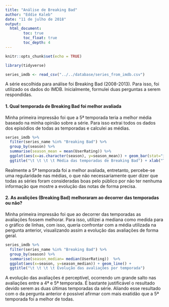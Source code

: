 ```yaml
---
title: "Análise de Breaking Bad"
author: "Eddie Kaleb"
date: "11 de julho de 2018"
output: 
  html_document:
        toc: true
        toc_float: true
        toc_depth: 4
---
```


```r
knitr::opts_chunk$set(echo = TRUE)
```


```r
library(tidyverse)

series_imdb <- read_csv("../../database/series_from_imdb.csv")
```

A série escolhida para análise foi Breaking Bad (2008-2013). Para isso, foi utilizado os dados do IMDB.
Inicialmente, formulei duas perguntas a serem respondidas. 

#### 1. Qual temporada de Breaking Bad foi melhor avaliada

Minha primeira impressão foi que a 5ª temporada teria a melhor média baseado na minha opinião sobre a série. 
Para isso extrai todos os dados dos episódios de todas as temporadas e calculei as médias.

```r
series_imdb %>%
  filter(series_name %in% "Breaking Bad") %>% 
  group_by(season) %>% 
  summarise(season_mean = mean(UserRating)) %>% 
  ggplot(aes(x=as.character(season), y=season_mean)) + geom_bar(stat="identity", aes(fill=season), fill="blue", show.legend=FALSE) +
  ggtitle("\t \t \t \t Média das temporadas de Breaking Bad") + xlab("Temporadas") + ylab("Avaliações")
```

Realmente a 5ª temporada foi a melhor avaliada, entretanto, percebe-se uma regularidade nas médias, 
o que não necessariamente quer dizer que todas as séries foram consideradas boas pelo público por
não ter nenhuma informação que mostre a evolução das notas de forma precisa.

#### 2. As avalições (Breaking Bad) melhoraram ao decorrer das temporadas ou não?

Minha primeira impressão foi que ao decorrer das temporadas as avaliações fossem melhorar. 
Para isso, utilizei a mediana como medida para o gráfico de linhas, com isso, queria confrontar
com a média utilizada na pergunta anterior, visualizando assim a evolução das avaliações de forma geral.

```r
series_imdb %>% 
  filter(series_name %in% "Breaking Bad") %>% 
  group_by(season) %>% 
  summarise(season_median= median(UserRating))  %>% 
  ggplot(aes(x=season, y=season_median)) + geom_line() +
  ggtitle("\t \t \t \t Evolução das avaliações por temporada")

```

A evolução das avaliações é perceptível, ocorrendo um grande salto nas avaliações entre a 4ª e 5ª temporada.
É bastante justificável o resultado devido serem as duas últimas temporadas da série. Aliando esse resultado
com o da pergunta anterior é possível afirmar com mais exatidão que a 5ª temporada foi a melhor de todas.
